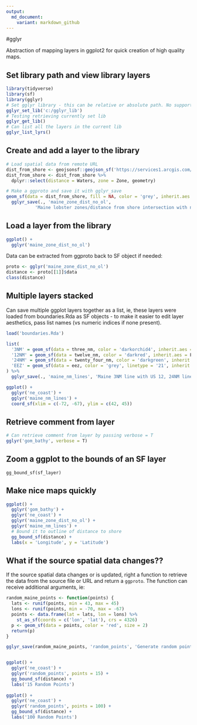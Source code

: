 ```yaml
---
output:
  md_document:
    variant: markdown_github
---
```


<!-- README.md is generated from README.Rmd. Please edit that file -->

#gglyr

Abstraction of mapping layers in ggplot2 for quick creation of high quality maps.

## Set library path and view library layers

```r
library(tidyverse)
library(sf)
library(gglyr)
# Set gglyr library - this can be relative or absolute path. No support for URLs yet
gglyr_set_lib('c:/gglyr_lib')
# Testing retrieving currently set lib
gglyr_get_lib()
# Can list all the layers in the current lib
gglyr_list_lyrs()
```
## Create and add a layer to the library

```r
# Load spatial data from remote URL
dist_from_shore <- geojsonsf::geojson_sf('https://services1.arcgis.com/RbMX0mRVOFNTdLzd/arcgis/rest/services/MaineDMR_Distance_From_Shore/FeatureServer/0/query?outFields=*&where=1%3D1&f=geojson')
dist_from_shore <- dist_from_shore %>%
  dplyr::select(distance = Waters, zone = Zone, geometry)

# Make a ggproto and save it with gglyr_save
geom_sf(data = dist_from_shore, fill = NA, color = 'grey', inherit.aes = F) %>%
  gglyr_save(., 'maine_zone_dist_no_ol',
           'Maine lobster zones/distance from shore intersection with no overlaps, overlaps as zone C/D etc.')
```

## Load a layer from the library

```r
ggplot() +
  gglyr('maine_zone_dist_no_ol')
```
Data can be extracted from ggproto back to SF object if needed:

```r
proto <- gglyr('maine_zone_dist_no_ol')
distance <- proto[[1]]$data
class(distance)
```
## Multiple layers stacked

Can save multiple ggplot layers together as a list, ie, these layers were loaded from boundaries.Rda as SF objects - to make it easier to edit layer aesthetics, pass list names (vs numeric indices if none present).

```r
load('boundaries.Rda')

list(
  '3NM' = geom_sf(data = three_nm, color = 'darkorchid4', inherit.aes = F),
  '12NM' = geom_sf(data = twelve_nm, color = 'darkred', inherit.aes = F),
  '24NM' = geom_sf(data = twenty_four_nm, color = 'darkgreen', inherit.aes = F),
  'EEZ' = geom_sf(data = eez, color = 'grey', linetype = '21', inherit.aes = F)
) %>%
  gglyr_save(., 'maine_nm_lines', 'Maine 3NM line with US 12, 24NM lines and EEZ')

ggplot() +
  gglyr('ne_coast') +
  gglyr('maine_nm_lines') +
  coord_sf(xlim = c(-72, -67), ylim = c(42, 45))

```

## Retrieve comment from layer

```r
# Can retrieve comment from layer by passing verbose = T
gglyr('gom_bathy', verbose = T)
```

## Zoom a ggplot to the bounds of an SF layer

`gg_bound_sf(sf_layer)`


## Make nice maps quickly

```r
ggplot() +
  gglyr('gom_bathy') +
  gglyr('ne_coast') +
  gglyr('maine_zone_dist_no_ol') +
  gglyr('maine_nm_lines') +
  # Bound it to outline of distance to shore
  gg_bound_sf(distance) +
  labs(x = 'Longitude', y = 'Latitude')
```


## What if the source spatial data changes??

If the source spatial data changes or is updated, right a function to retrieve the data from the source file or URL and return a `ggproto`. The function can receive additional arguments, ie:

```r
random_maine_points <- function(points) {
  lats <- runif(points, min = 43, max = 45)
  lons <- runif(points, min = -70, max = -67)
  points <- data.frame(lat = lats, lon = lons) %>%
    st_as_sf(coords = c('lon', 'lat'), crs = 4326)
  p <- geom_sf(data = points, color = 'red', size = 2)
  return(p)
}

gglyr_save(random_maine_points, 'random_points', 'Generate random points off Maine.')


ggplot() +
  gglyr('ne_coast') +
  gglyr('random_points', points = 15) +
  gg_bound_sf(distance) +
  labs('15 Random Points')
  
ggplot() +
  gglyr('ne_coast') +
  gglyr('random_points', points = 100) +
  gg_bound_sf(distance) +
  labs('100 Random Points')


```










